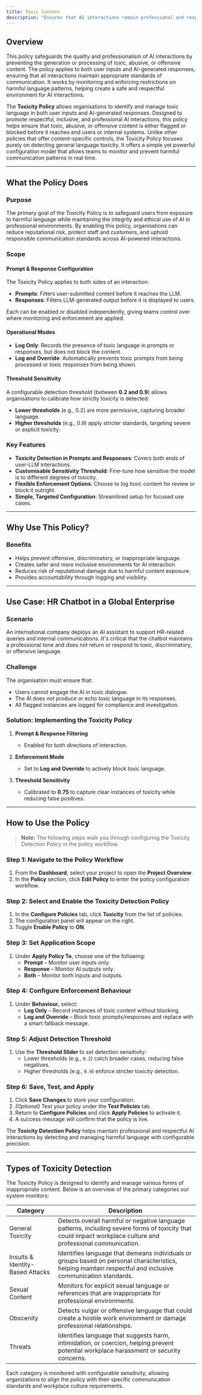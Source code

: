 ```yaml
---
title: Toxic Content
description: "Ensures that AI interactions remain professional and respectful, preventing the spread of harmful or inappropriate content."
---
```


## Overview

This policy safeguards the quality and professionalism of AI interactions by preventing the generation or processing of toxic, abusive, or offensive content. The policy applies to both user inputs and AI-generated responses, ensuring that all interactions maintain appropriate standards of communication. It works by monitoring and enforcing restrictions on harmful language patterns, helping create a safe and respectful environment for AI interactions.

The **Toxicity Policy** allows organisations to identify and manage toxic language in both user inputs and AI-generated responses. Designed to promote respectful, inclusive, and professional AI interactions, this policy helps ensure that toxic, abusive, or offensive content is either flagged or blocked before it reaches end users or internal systems.
Unlike other policies that offer content-specific controls, the Toxicity Policy focuses purely on detecting general language toxicity. It offers a simple yet powerful configuration model that allows teams to monitor and prevent harmful communication patterns in real time.

---

## What the Policy Does

### Purpose

The primary goal of the Toxicity Policy is to safeguard users from exposure to harmful language while maintaining the integrity and ethical use of AI in professional environments. By enabling this policy, organisations can reduce reputational risk, protect staff and customers, and uphold responsible communication standards across AI-powered interactions.

### Scope

#### Prompt & Response Configuration

The Toxicity Policy applies to both sides of an interaction:

- **Prompts**: Filters user-submitted content before it reaches the LLM.
- **Responses**: Filters LLM-generated output before it is displayed to users.

Each can be enabled or disabled independently, giving teams control over where monitoring and enforcement are applied.

#### Operational Modes

- **Log Only**: Records the presence of toxic language in prompts or responses, but does not block the content.
- **Log and Override**: Automatically prevents toxic prompts from being processed or toxic responses from being shown.

#### Threshold Sensitivity

A configurable detection threshold (between **0.2 and 0.9**) allows organisations to calibrate how strictly toxicity is detected:

- **Lower thresholds** (e.g., 0.2) are more permissive, capturing broader language.
- **Higher thresholds** (e.g., 0.9) apply stricter standards, targeting severe or explicit toxicity.

### Key Features

- **Toxicity Detection in Prompts and Responses**: Covers both ends of user-LLM interactions.
- **Customisable Sensitivity Threshold**: Fine-tune how sensitive the model is to different degrees of toxicity.
- **Flexible Enforcement Options**: Choose to log toxic content for review or block it outright.
- **Simple, Targeted Configuration**: Streamlined setup for focused use cases.

---

## Why Use This Policy?

### Benefits

- Helps prevent offensive, discriminatory, or inappropriate language.
- Creates safer and more inclusive environments for AI interaction.
- Reduces risk of reputational damage due to harmful content exposure.
- Provides accountability through logging and visibility.

---

## Use Case: HR Chatbot in a Global Enterprise

### Scenario

An international company deploys an AI assistant to support HR-related queries and internal communications. It's critical that the chatbot maintains a professional tone and does not return or respond to toxic, discriminatory, or offensive language.

### Challenge

The organisation must ensure that:

- Users cannot engage the AI in toxic dialogue.
- The AI does not produce or echo toxic language in its responses.
- All flagged instances are logged for compliance and investigation.

### Solution: Implementing the Toxicity Policy

1. **Prompt & Response Filtering**  
   - Enabled for both directions of interaction.

2. **Enforcement Mode**  
   - Set to **Log and Override** to actively block toxic language.

3. **Threshold Sensitivity**  
   - Calibrated to **0.75** to capture clear instances of toxicity while reducing false positives.

---

## How to Use the Policy

> **Note:** The following steps walk you through configuring the Toxicity Detection Policy in the policy workflow.

### Step 1: Navigate to the Policy Workflow

1. From the **Dashboard**, select your project to open the **Project Overview**.
2. In the **Policy** section, click **Edit Policy** to enter the policy configuration workflow.

### Step 2: Select and Enable the Toxicity Detection Policy

1. In the **Configure Policies** tab, click **Toxicity** from the list of policies.
2. The configuration panel will appear on the right.
3. Toggle **Enable Policy** to **ON**.

### Step 3: Set Application Scope

1. Under **Apply Policy To**, choose one of the following:
   - **Prompt** – Monitor user inputs only.
   - **Response** – Monitor AI outputs only.
   - **Both** – Monitor both inputs and outputs.

### Step 4: Configure Enforcement Behaviour

1. Under **Behaviour**, select:
   - **Log Only** – Record instances of toxic content without blocking.
   - **Log and Override** – Block toxic prompts/responses and replace with a smart fallback message.

### Step 5: Adjust Detection Threshold

1. Use the **Threshold Slider** to set detection sensitivity:
   - Lower thresholds (e.g., `0.2`) catch broader cases, reducing false negatives.
   - Higher thresholds (e.g., `0.9`) enforce stricter toxicity detection.

### Step 6: Save, Test, and Apply

1. Click **Save Changes** to store your configuration.
2. *(Optional)* Test your policy under the **Test Policies** tab.
3. Return to **Configure Policies** and click **Apply Policies** to activate it.
4. A success message will confirm that the policy is live.

The **Toxicity Detection Policy** helps maintain professional and respectful AI interactions by detecting and managing harmful language with configurable precision.

---

## Types of Toxicity Detection

The Toxicity Policy is designed to identify and manage various forms of inappropriate content. Below is an overview of the primary categories our system monitors:

| Category | Description |
|----------|-------------|
| General Toxicity | Detects overall harmful or negative language patterns, including severe forms of toxicity that could impact workplace culture and professional communication. |
| Insults & Identity-Based Attacks | Identifies language that demeans individuals or groups based on personal characteristics, helping maintain respectful and inclusive communication standards. |
| Sexual Content | Monitors for explicit sexual language or references that are inappropriate for professional environments. |
| Obscenity | Detects vulgar or offensive language that could create a hostile work environment or damage professional relationships. |
| Threats | Identifies language that suggests harm, intimidation, or coercion, helping prevent potential workplace harassment or security concerns. |

Each category is monitored with configurable sensitivity, allowing organizations to align the policy with their specific communication standards and workplace culture requirements.
